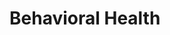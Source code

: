 
# Behavioral Health

<Resource
  url="https://files.rothrotterlaster.com/add-checklist.pdf"
  name="ADHD Diagnostic Checklist"
/>

<Resource
  url="https://files.rothrotterlaster.com/behavioral/ADHD-Child.pdf"
  name="ADHD Management - Children 6-12"
/>

<Resource
  url="https://files.rothrotterlaster.com/behavioral/ADHD-Parent of Teen.pdf"
  name="ADHD Management - Parents of Teenagers"
/>

<Resource
  url="https://files.rothrotterlaster.com/behavioral/ADHD-Teen.pdf"
  name="ADHD Management - Teenagers"
/>

<Resource
  url="https://files.rothrotterlaster.com/behavioral/Anxiety-Children.pdf"
  name="Anxiety - Children"
/>

<Resource
  url="https://files.rothrotterlaster.com/behavioral/Anxiety-Parent of Teen.pdf"
  name="Anxiety - Parents of Teenagers"
/>

<Resource
  url="https://files.rothrotterlaster.com/behavioral/Anxiety-Teen.pdf"
  name="Anxiety - Teenagers"
/>

<Resource
  url="https://files.rothrotterlaster.com/behavioral/Depression-Child.pdf"
  name="Depression - Children"
/>

<Resource
  url="https://files.rothrotterlaster.com/behavioral/Depression-Parent of Teen.pdf"
  name="Depression - Parents of Teenagers"
/>

<Resource
  url="https://files.rothrotterlaster.com/behavioral/Depression-Teen.pdf"
  name="Depression - Teenagers"
/>

<Resource
  url="https://files.rothrotterlaster.com/behavioral/Disruptive Behavior.pdf"
  name="Disruptive Behavior"
/>
